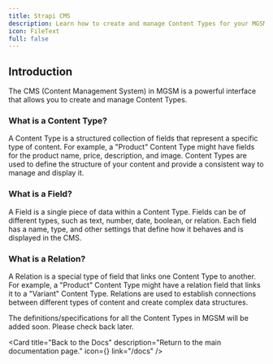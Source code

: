 ```yaml
---
title: Strapi CMS
description: Learn how to create and manage Content Types for your MGSM instance through the Strapi Content Management System. Strapi is a headless CMS that provides a flexible and extensible interface for creating and managing Content Types. It is designed to be easy to use and customizable, allowing you to define your own content structures and workflows.
icon: FileText
full: false
---
```



## Introduction

The CMS (Content Management System) in MGSM is a powerful interface that allows you to create and manage Content Types.

### What is a Content Type?

A Content Type is a structured collection of fields that represent a specific type of content. For example, a "Product" Content Type might have fields for the product name, price, description, and image. Content Types are used to define the structure of your content and provide a consistent way to manage and display it.

### What is a Field?

A Field is a single piece of data within a Content Type. Fields can be of different types, such as text, number, date, boolean, or relation. Each field has a name, type, and other settings that define how it behaves and is displayed in the CMS.

### What is a Relation?

A Relation is a special type of field that links one Content Type to another. For example, a "Product" Content Type might have a relation field that links it to a "Variant" Content Type. Relations are used to establish connections between different types of content and create complex data structures.

<Callout type="info">
    The definitions/specifications for all the Content Types in MGSM will be added soon. Please check back later.
</Callout>

<Card
    title="Back to the Docs"
    description="Return to the main documentation page."
    icon={<ArrowLeftIcon />}
    link="/docs"
/>